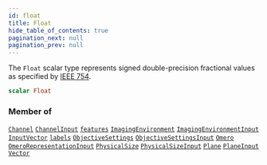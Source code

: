 ```yaml
---
id: float
title: Float
hide_table_of_contents: true
pagination_next: null
pagination_prev: null
---
```








The `Float` scalar type represents signed double-precision fractional values as specified by [IEEE 754](https://en.wikipedia.org/wiki/IEEE_floating_point).

```graphql
scalar Float
```




### Member of

[`Channel`](/docs/schemas/mikro/objects/channel)  <Badge class="secondary" text="object"/><Bullet />[`ChannelInput`](/docs/schemas/mikro/inputs/channel-input)  <Badge class="secondary" text="input"/><Bullet />[`features`](/docs/schemas/mikro/queries/features)  <Badge class="secondary" text="query"/><Bullet />[`ImagingEnvironment`](/docs/schemas/mikro/objects/imaging-environment)  <Badge class="secondary" text="object"/><Bullet />[`ImagingEnvironmentInput`](/docs/schemas/mikro/inputs/imaging-environment-input)  <Badge class="secondary" text="input"/><Bullet />[`InputVector`](/docs/schemas/mikro/inputs/input-vector)  <Badge class="secondary" text="input"/><Bullet />[`labels`](/docs/schemas/mikro/queries/labels)  <Badge class="secondary" text="query"/><Bullet />[`ObjectiveSettings`](/docs/schemas/mikro/objects/objective-settings)  <Badge class="secondary" text="object"/><Bullet />[`ObjectiveSettingsInput`](/docs/schemas/mikro/inputs/objective-settings-input)  <Badge class="secondary" text="input"/><Bullet />[`Omero`](/docs/schemas/mikro/objects/omero)  <Badge class="secondary" text="object"/><Bullet />[`OmeroRepresentationInput`](/docs/schemas/mikro/inputs/omero-representation-input)  <Badge class="secondary" text="input"/><Bullet />[`PhysicalSize`](/docs/schemas/mikro/objects/physical-size)  <Badge class="secondary" text="object"/><Bullet />[`PhysicalSizeInput`](/docs/schemas/mikro/inputs/physical-size-input)  <Badge class="secondary" text="input"/><Bullet />[`Plane`](/docs/schemas/mikro/objects/plane)  <Badge class="secondary" text="object"/><Bullet />[`PlaneInput`](/docs/schemas/mikro/inputs/plane-input)  <Badge class="secondary" text="input"/><Bullet />[`Vector`](/docs/schemas/mikro/objects/vector)  <Badge class="secondary" text="object"/>




